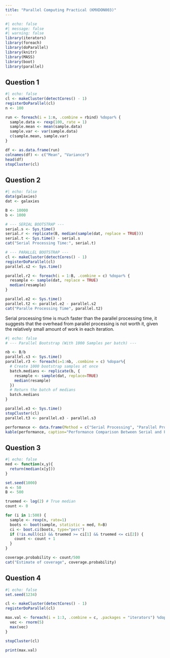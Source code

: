 ```yaml
---
title: "Parallel Computing Practical (KMXDON003)"
---
```


```r
#| echo: false
#| message: false
#| warning: false
library(iterators)
library(foreach)
library(doParallel)
library(knitr)
library(MASS)
library(boot)
library(parallel)
```

## Question 1

```r
#| echo: false
cl <- makeCluster(detectCores() - 1)
registerDoParallel(cl)
n <- 100

run <- foreach(i = 1:n, .combine = rbind) %dopar% {
  sample.data <- rexp(100, rate = 1)
  sample.mean <- mean(sample.data)
  sample.var <- var(sample.data)
  c(sample.mean, sample.var)
}

df <- as.data.frame(run)
colnames(df) <- c("Mean", "Variance")
head(df)
stopCluster(cl)
```

## Question 2

```r
#| echo: false
data(galaxies)
dat <- galaxies

B <- 10000 
b <- 1000

# --- SERIAL BOOTSTRAP ---
serial.s <- Sys.time()
serial.r <- replicate(B, median(sample(dat, replace = TRUE)))
serial.t <- Sys.time() - serial.s
cat("Serial Processing Time:", serial.t)

# --- PARALLEL BOOTSTRAP ---
cl <- makeCluster(detectCores() - 1)
registerDoParallel(cl)
parallel.s2 <- Sys.time()

parallel.r2 <- foreach(i = 1:B, .combine = c) %dopar% {
  resample <- sample(dat, replace = TRUE)
  median(resample)
}

parallel.e2 <- Sys.time()
parallel.t2 <- parallel.e2 - parallel.s2
cat("Paralle Processing Time", parallel.t2)
```

Serial processing time is much faster than the parallel processing time, it suggests that the overhead from parallel processing is not worth it, given the relatively small amount of work in each iteration.

```r
#| echo: false
# --- Parallel Bootstrap (With 1000 Samples per batch) ---

nb <- B/b
parallel.s3 <- Sys.time()
parallel.r3 <- foreach(i=1:nb, .combine = c) %dopar%{
  # Create 1000 bootstrap samples at once
  batch.medians <- replicate(b, {
    resample <- sample(dat, replace=TRUE)
    median(resample)
  })
  # Return the batch of medians
  batch.medians
}

parallel.e3 <- Sys.time()
stopCluster(cl)
parallel.t3 <- parallel.e3 - parallel.s3

performance <- data.frame(Method = c("Serial Processing", "Parallel Processing (1 sample per iteration", "Parallel Processing (1000 samples per batch"), Time = c(serial.t, parallel.t2, parallel.t3))
kable(performance, caption="Performance Comparison Between Serial and Parallel Processing")
```

## Question 3

```r
#| echo: false
med <- function(x,y){
  return(median(x[y]))
}

set.seed(1000)
n <- 50
B <- 500

truemed <- log(2) # True median
count <- 0 

for (i in 1:500) {
  sample <- rexp(n, rate=1)
  boots <- boot(sample, statistic = med, R=B)
  ci <- boot.ci(boots, type="perc")
  if (!is.null(ci) && truemed >= ci[1] && truemed <= ci[2]) {
    count <- count + 1
  }
}

coverage.probability <- count/500
cat("Estimate of coverage", coverage.probability)
```

## Question 4

```r
#| echo: false
set.seed(1234)

cl <- makeCluster(detectCores() - 1)
registerDoParallel(cl)

max.val <- foreach(i = 1:3, .combine = c, .packages = "iterators") %dopar% {
  vec <- rnorm(5)
  max(vec)
}

stopCluster(cl)

print(max.val)
```
